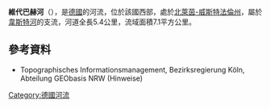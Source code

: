 {{Coord|51|25|35.17|N|8|20|57.37|E|display=title}}

'''維代巴赫河'''（{{lang-de|Wideybach}}），是[[德國|德國]]的河流，位於該國西部，處於[[北萊茵-威斯特法倫州|北萊茵-威斯特法倫州]]，屬於[[韋斯特河|韋斯特河]]的支流，河道全長5.4公里，流域面積7.1平方公里。

==參考資料==
* Topographisches Informationsmanagement, Bezirksregierung Köln, Abteilung GEObasis NRW (Hinweise)

{{Germany-geo-stub}}
[[Category:德國河流|Category:德國河流]]